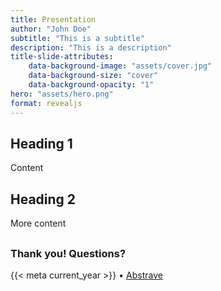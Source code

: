```yaml
---
title: Presentation
author: "John Doe"
subtitle: "This is a subtitle"
description: "This is a description"
title-slide-attributes:
    data-background-image: "assets/cover.jpg"
    data-background-size: "cover"
    data-background-opacity: "1"
hero: "assets/hero.png"
format: revealjs
---
```


## Heading 1

Content

## Heading 2

More content

##  {background-image="../../assets/images/cover.jpg"}
### Thank you! Questions?

[{{< meta current_year >}}  • [Abstrave](https://github.com/royfrancis/abstrave)]{.smaller}

